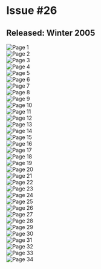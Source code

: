 # Issue #26
## Released: Winter 2005

![Page 1](https://cdn.sitekickremastered.com/images/whoa_magazine/issue_26/1.jpg)  
![Page 2](https://cdn.sitekickremastered.com/images/whoa_magazine/issue_26/2.jpg)  
![Page 3](https://cdn.sitekickremastered.com/images/whoa_magazine/issue_26/3.jpg)  
![Page 4](https://cdn.sitekickremastered.com/images/whoa_magazine/issue_26/4.jpg)  
![Page 5](https://cdn.sitekickremastered.com/images/whoa_magazine/issue_26/5.jpg)  
![Page 6](https://cdn.sitekickremastered.com/images/whoa_magazine/issue_26/6.jpg)  
![Page 7](https://cdn.sitekickremastered.com/images/whoa_magazine/issue_26/7.jpg)  
![Page 8](https://cdn.sitekickremastered.com/images/whoa_magazine/issue_26/8.jpg)  
![Page 9](https://cdn.sitekickremastered.com/images/whoa_magazine/issue_26/9.jpg)  
![Page 10](https://cdn.sitekickremastered.com/images/whoa_magazine/issue_26/10.jpg)  
![Page 11](https://cdn.sitekickremastered.com/images/whoa_magazine/issue_26/11.jpg)  
![Page 12](https://cdn.sitekickremastered.com/images/whoa_magazine/issue_26/12.jpg)  
![Page 13](https://cdn.sitekickremastered.com/images/whoa_magazine/issue_26/13.jpg)  
![Page 14](https://cdn.sitekickremastered.com/images/whoa_magazine/issue_26/14.jpg)  
![Page 15](https://cdn.sitekickremastered.com/images/whoa_magazine/issue_26/15.jpg)  
![Page 16](https://cdn.sitekickremastered.com/images/whoa_magazine/issue_26/16.jpg)  
![Page 17](https://cdn.sitekickremastered.com/images/whoa_magazine/issue_26/17.jpg)  
![Page 18](https://cdn.sitekickremastered.com/images/whoa_magazine/issue_26/18.jpg)  
![Page 19](https://cdn.sitekickremastered.com/images/whoa_magazine/issue_26/19.jpg)  
![Page 20](https://cdn.sitekickremastered.com/images/whoa_magazine/issue_26/20.jpg)  
![Page 21](https://cdn.sitekickremastered.com/images/whoa_magazine/issue_26/21.jpg)  
![Page 22](https://cdn.sitekickremastered.com/images/whoa_magazine/issue_26/22.jpg)  
![Page 23](https://cdn.sitekickremastered.com/images/whoa_magazine/issue_26/23.jpg)  
![Page 24](https://cdn.sitekickremastered.com/images/whoa_magazine/issue_26/24.jpg)  
![Page 25](https://cdn.sitekickremastered.com/images/whoa_magazine/issue_26/25.jpg)  
![Page 26](https://cdn.sitekickremastered.com/images/whoa_magazine/issue_26/26.jpg)  
![Page 27](https://cdn.sitekickremastered.com/images/whoa_magazine/issue_26/27.jpg)  
![Page 28](https://cdn.sitekickremastered.com/images/whoa_magazine/issue_26/28.jpg)  
![Page 29](https://cdn.sitekickremastered.com/images/whoa_magazine/issue_26/29.jpg)  
![Page 30](https://cdn.sitekickremastered.com/images/whoa_magazine/issue_26/30.jpg)  
![Page 31](https://cdn.sitekickremastered.com/images/whoa_magazine/issue_26/31.jpg)  
![Page 32](https://cdn.sitekickremastered.com/images/whoa_magazine/issue_26/32.jpg)  
![Page 33](https://cdn.sitekickremastered.com/images/whoa_magazine/issue_26/33.jpg)  
![Page 34](https://cdn.sitekickremastered.com/images/whoa_magazine/issue_26/34.jpg)  
